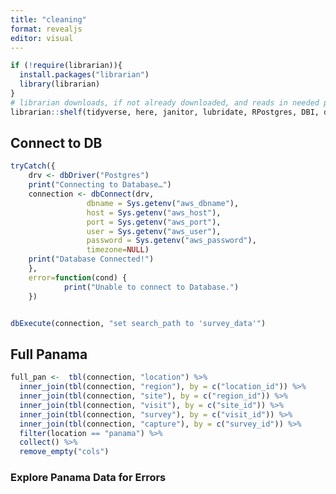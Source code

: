 ```yaml
---
title: "cleaning"
format: revealjs
editor: visual
---
```


```r
if (!require(librarian)){
  install.packages("librarian")
  library(librarian)
}
# librarian downloads, if not already downloaded, and reads in needed packages
librarian::shelf(tidyverse, here, janitor, lubridate, RPostgres, DBI, dbplyr)
```

## Connect to DB
```r
tryCatch({
    drv <- dbDriver("Postgres")
    print("Connecting to Database…")
    connection <- dbConnect(drv,
                 dbname = Sys.getenv("aws_dbname"),
                 host = Sys.getenv("aws_host"),
                 port = Sys.getenv("aws_port"),
                 user = Sys.getenv("aws_user"),
                 password = Sys.getenv("aws_password"),
                 timezone=NULL)
    print("Database Connected!")
    },
    error=function(cond) {
            print("Unable to connect to Database.")
    })


dbExecute(connection, "set search_path to 'survey_data'")
```

## Full Panama
```r
full_pan <-  tbl(connection, "location") %>% 
  inner_join(tbl(connection, "region"), by = c("location_id")) %>% 
  inner_join(tbl(connection, "site"), by = c("region_id")) %>% 
  inner_join(tbl(connection, "visit"), by = c("site_id")) %>% 
  inner_join(tbl(connection, "survey"), by = c("visit_id")) %>% 
  inner_join(tbl(connection, "capture"), by = c("survey_id")) %>% 
  filter(location == "panama") %>% 
  collect() %>% 
  remove_empty("cols")


```

### Explore Panama Data for Errors
```r

```

